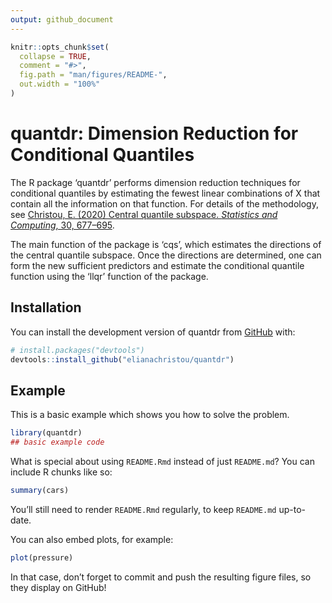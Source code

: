 ```yaml
---
output: github_document
---
```


<!-- README.md is generated from README.Rmd. Please edit that file -->

```r
knitr::opts_chunk$set(
  collapse = TRUE,
  comment = "#>",
  fig.path = "man/figures/README-",
  out.width = "100%"
)
```

# quantdr: Dimension Reduction for Conditional Quantiles

<!-- badges: start -->
<!-- badges: end -->

The R package 'quantdr' performs dimension reduction techniques for conditional quantiles by estimating the fewest linear combinations of X that contain all the information on that function.  For details of the methodology, see [Christou, E. (2020) Central quantile subspace. *Statistics and Computing*, 30, 677–695](https://link.springer.com/article/10.1007/s11222-019-09915-8).

The main function of the package is 'cqs', which estimates the directions of the central quantile subspace.  Once the directions are determined, one can form the new sufficient predictors and estimate the conditional quantile function using the 'llqr' function of the package.  

## Installation

<!--  You can install the released version of quantdr from [CRAN](https://CRAN.R-project.org) with: -->

<!-- ``` r -->
<!-- install.packages("quantdr") -->
<!-- ``` -->

<!-- And the development version from [GitHub](https://github.com/) with: -->

You can install the development version of quantdr from [GitHub](https://github.com/) with: 

``` r
# install.packages("devtools")
devtools::install_github("elianachristou/quantdr")
```
## Example

This is a basic example which shows you how to solve the problem.

```r
library(quantdr)
## basic example code
```

What is special about using `README.Rmd` instead of just `README.md`? You can include R chunks like so:

```r
summary(cars)
```

You'll still need to render `README.Rmd` regularly, to keep `README.md` up-to-date.

You can also embed plots, for example:

```r
plot(pressure)
```

In that case, don't forget to commit and push the resulting figure files, so they display on GitHub!
